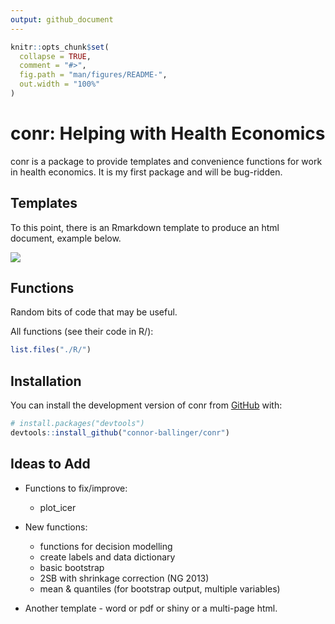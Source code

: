 ```yaml
---
output: github_document
---
```


<!-- README.md is generated from README.Rmd. Please edit that file -->

```r
knitr::opts_chunk$set(
  collapse = TRUE,
  comment = "#>",
  fig.path = "man/figures/README-",
  out.width = "100%"
)
```

# conr: Helping with Health Economics

<!-- badges: start -->
<!-- badges: end -->

conr is a package to provide templates and convenience functions for work in health economics.
It is my first package and will be bug-ridden.

## Templates

To this point, there is an Rmarkdown template to produce an html document, example below.

![](./inst/images/template_example_pic.PNG)

## Functions

Random bits of code that may be useful. 

All functions (see their code in R/):

```r
list.files("./R/")
```

## Installation

You can install the development version of conr from [GitHub](https://github.com/) with:

``` r
# install.packages("devtools")
devtools::install_github("connor-ballinger/conr")
```

## Ideas to Add

-   Functions to fix/improve:

    -   plot_icer

-   New functions:

    -   functions for decision modelling
    -   create labels and data dictionary
    -   basic bootstrap
    -   2SB with shrinkage correction (NG 2013)
    -   mean & quantiles (for bootstrap output, multiple variables)

-   Another template - word or pdf or shiny or a multi-page html.
